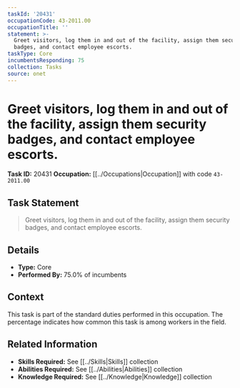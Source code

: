 ```yaml
---
taskId: '20431'
occupationCode: 43-2011.00
occupationTitle: ''
statement: >-
  Greet visitors, log them in and out of the facility, assign them security
  badges, and contact employee escorts.
taskType: Core
incumbentsResponding: 75
collection: Tasks
source: onet
---
```

# Greet visitors, log them in and out of the facility, assign them security badges, and contact employee escorts.

**Task ID:** 20431
**Occupation:** [[../Occupations|Occupation]] with code `43-2011.00`

## Task Statement

> Greet visitors, log them in and out of the facility, assign them security badges, and contact employee escorts.

## Details

- **Type:** Core
- **Performed By:** 75.0% of incumbents

## Context

This task is part of the standard duties performed in this occupation. The percentage indicates how common this task is among workers in the field.

## Related Information

- **Skills Required:** See [[../Skills|Skills]] collection
- **Abilities Required:** See [[../Abilities|Abilities]] collection
- **Knowledge Required:** See [[../Knowledge|Knowledge]] collection
